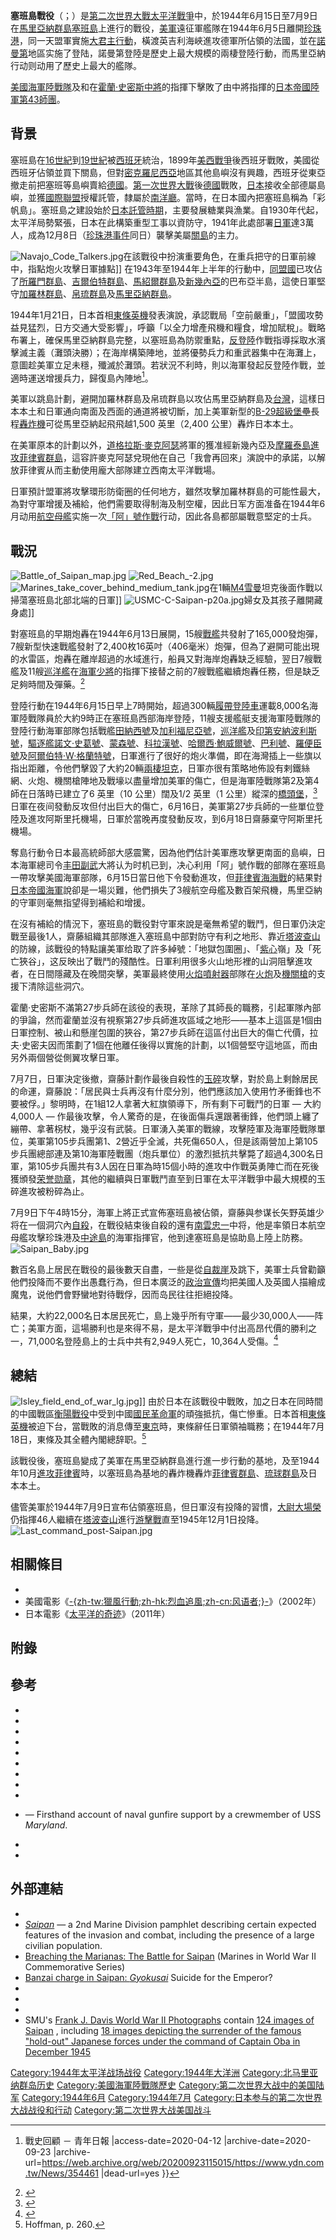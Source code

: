 {{FixBunching|beg}}
{{Infobox Military Conflict
|partof=[[第二次世界大戰|第二次世界大戰]][[太平洋戰爭|太平洋戰爭]]
|conflict=塞班島戰役
|image=[[Image:LVTs_move_toward_Saipan,_past_bombarding_cruisers,_on_15_June_1944_(80-G-231838).jpg|300px]]
|caption=1944年6月15日[[履帶登陸車|履帶式兩棲登陸車]]駛向岸邊。前景是{{le|伯明翰號巡洋艦 (CL-62)|USS Birmingham (CL-62)|美國海軍伯明翰號巡洋艦}}，後方的[[印第安纳波利斯号重型巡洋舰_(CA-35)|印第安納波利斯號重巡洋艦]]正在開火
|date=1944年6月15日－1944年7月9日
|place=[[馬里亞納群島|馬里亞納群島]][[塞班島|塞班島]]
|result=美軍決定性勝利
|combatant1=[[File:US_flag_48_stars.svg|22px]] [[美国|美国]]
|combatant2=[[File:Flag_of_Japan.svg|22px]] [[大日本帝国|大日本帝国]]
|commander1={{flagicon|USA|1912}} [[理查蒙德·凱利·特納|理查蒙德·凱利·特納]]<br/>{{flagicon|USA|1912}} [[霍蘭·史密斯|霍蘭·史密斯]]
|commander2={{flagicon|Empire of Japan|naval}} {{le|斋藤义次|Yoshitsugu Saitō}}{{KIA}}<br>{{flagicon|Empire of Japan|naval}} [[南雲忠一|南雲忠一]]{{KIA}} <br>{{flagicon|Empire of Japan|naval}} [[高木武雄|高木武雄]]{{KIA}} <br>{{flagicon|Empire of Japan|naval}} [[伊集院松治|伊集院松治]] {{KIA}}
|strength1=71,000人
|strength2=31,000人
|casualties1=2,949人陣亡
 477人失蹤<br/>10,364人受傷<ref>{{Cite web |url=http://www.battleofsaipan.com/seabee.htm |title=Battle of Saipan - The Final Curtain, David Moore<!-- Bot generated title --> |access-date=2009-03-13 |archive-date=2020-02-20 |archive-url=https://web.archive.org/web/20200220132358/http://www.battleofsaipan.com/seabee.htm |dead-url=no }}</ref>
|casualties2=24,000人陣亡<br/>5,000人自殺<br/>921人被俘
|}}
{{FixBunching|mid}}
{{Campaignbox Marianas and Palaus}}
{{FixBunching|end}}

'''塞班島戰役'''（{{Lang-en|Battle of Saipan}}；{{Lang-ja|サイパンの戦い}}）是[[第二次世界大戰|第二次世界大戰]][[太平洋戰爭|太平洋戰爭]]中，於1944年6月15日至7月9日在[[馬里亞納群島|馬里亞納群島]][[塞班島|塞班島]]上進行的戰役，[[美軍|美軍]]遠征軍艦隊在1944年6月5日離開[[珍珠港|珍珠港]]，同一天盟軍實施[[大君主行動|大君主行動]]，橫渡英吉利海峽進攻德軍所佔領的法國，並在[[諾曼第|諾曼第]]地區实施了登陆，諾曼第登陸是歷史上最大規模的兩棲登陸行動，而馬里亞納行动则动用了歷史上最大的艦隊。

[[美國海軍陸戰隊|美國海軍陸戰隊]]{{le|美國海軍陸戰隊第2師|2nd Marine Division|第2}}及{{le|美國海軍陸戰隊第4師|4th Marine Division (United States)|第4師}}和{{le|美軍第27步兵師|27th Infantry Division (United States)}}在[[霍蘭·史密斯|霍蘭·史密斯]][[中將|中將]]的指揮下擊敗了由{{le|斋藤义次|Yoshitsugu Saitō}}中將指揮的[[日本帝國陸軍|日本帝國陸軍]][[第43师团_(日本陆军)|第43師團]]。

==背景==
塞班島在[[16世紀|16世紀]]到[[19世紀|19世紀]]被[[西班牙|西班牙]]統治，1899年[[美西戰爭|美西戰爭]]後西班牙戰敗，美國從西班牙佔領並買下關島，但對[[密克羅尼西亞|密克羅尼西亞]]地區其他島嶼沒有興趣，西班牙從東亞撤走前把塞班等島嶼賣給[[德國|德國]]。[[第一次世界大戰|第一次世界大戰]]後[[德國|德國]]戰敗，[[日本帝國|日本]]接收全部德屬島嶼，並獲[[國際聯盟|國際聯盟]]授權託管，隸屬於[[南洋廳|南洋廳]]。當時，在日本國內把塞班島稱為「彩帆島」。塞班島之建設始於[[南洋群島|日本託管時期]]，主要發展糖業與漁業。自1930年代起，太平洋局勢緊張，日本在此構築重型工事以資防守，1941年此處部署[[日軍|日軍]]達3萬人，成為12月8日（[[珍珠港事件|珍珠港事件]]同日）襲擊美屬[[關島|關島]]的主力。

[[Image:Navajo_Code_Talkers.jpg|thumb]]{{le|密碼譯員|code talker}}在該戰役中扮演重要角色，在重兵把守的日軍前線中，指點炮火攻擊日軍據點]]
在1943年至1944年上半年的行動中，[[同盟國_(第二次世界大戰)|同盟國]]已攻佔了[[所羅門群島|所羅門群島]]、[[吉爾伯特群島|吉爾伯特群島]]、[[馬紹爾群島|馬紹爾群島]]及[[新幾內亞|新幾內亞]]的巴布亞半島，這使日軍堅守[[加羅林群島|加羅林群島]]、[[帛琉|帛琉群島]]及[[馬里亞納群島|馬里亞納群島]]。

1944年1月21日，日本首相[[東條英機|東條英機]]發表演說，承認戰局「空前嚴重」，「盟國攻勢益見猛烈，日方交通大受影響」，呼籲「以全力增產飛機和糧食，增加賦稅」。戰略布署上，確保馬里亞納群島完整，以塞班島為防禦重點，[[反登陸|反登陸]]作戰指導採取水濱擊滅主義（灘頭決勝）；在海岸構築陣地，並將優勢兵力和重武器集中在海灘上，意圖趁美軍立足未穩，殲滅於灘頭。若狀況不利時，則以海軍發起反登陸作戰，並適時運送增援兵力，歸復島內陣地<ref>{{Cite web |url=https://www.ydn.com.tw/News/354461 |title=【戰史回顧】塞班島戰役 史上最大規模艦隊登陸戰 {{!}} 戰史回顧 － 青年日報  |access-date=2020-04-12 |archive-date=2020-09-23 |archive-url=https://web.archive.org/web/20200923115015/https://www.ydn.com.tw/News/354461 |dead-url=yes }}</ref>。

美軍以跳島計劃，避開加羅林群島及帛琉群島以攻佔馬里亞納群島及[[台灣|台灣]]，這樣日本本土和日軍通向南面及西面的通道將被切斷，加上美軍新型的[[B-29超級堡壘轟炸機|B-29超級堡壘]]長程[[轟炸機|轟炸機]]可從馬里亞納起飛飛越1,500 英里（2,400 公里）轟炸日本本土。

在美軍原本的計劃以外，[[道格拉斯·麥克阿瑟|道格拉斯·麥克阿瑟]]將軍的{{le|美軍西南太平洋戰區|South West Pacific Area (command)}}獲准經新幾內亞及[[摩羅泰島|摩羅泰島]][[菲律賓戰役_(1944年至1945年)|進攻]][[菲律賓群島|菲律賓群島]]，這容許麥克阿瑟兌現他在自己「我會再回來」演說中的承諾，以解放菲律賓从而主動使用龐大部隊建立西南太平洋戰場。  

日軍預計盟軍將攻擊環形防衛圈的任何地方，雖然攻擊加羅林群島的可能性最大，為對守軍增援及補給，他們需要取得制海及制空權，因此日军方面准备在1944年6月动用[[航空母艦|航空母艦]]实施一次[[菲律賓海海戰|「阿」號作戰]]行动，因此各島都部屬戰意堅定的士兵。

==戰況==
[[Image:Battle_of_Saipan_map.jpg|thumb]]
[[Image:Red_Beach_-2.jpg|thumb]]
[[Image:Marines_take_cover_behind_medium_tank.jpg|thumb]]在1輛[[M4雪曼|M4雪曼]]坦克後面作戰以掃蕩塞班島北部北端的日軍]]
[[Image:USMC-C-Saipan-p20a.jpg|thumb]]婦女及其孩子離開藏身處]]

對塞班島的早期炮轟在1944年6月13日展開，15艘[[戰艦|戰艦]]共發射了165,000發炮彈，7艘新型快速戰艦發射了2,400枚16英吋（406毫米）炮彈，但為了避開可能出現的水雷區，炮轟在離岸超過{{convert|10,000|yd|m}}的水域進行，船員又對海岸炮轟缺乏經驗，翌日7艘戰艦及11艘[[巡洋艦|巡洋艦]]在{{le|傑西·B·奧登多夫|Jesse B. Oldendorf}}[[海軍少將|海軍少將]]的指揮下接替之前的7艘戰艦繼續炮轟任務，但是缺乏足夠時間及彈藥。<ref>{{cite web |url=http://www.ibiblio.org/hyperwar/USA/USA-P-Marianas/USA-P-Marianas-5.html |title=U.S. Army in World War II: Campaign in the Marianas, Ch. 5 |publisher=United States Army |accessdate=2006-10-13 |archive-date=2020-07-17 |archive-url=https://web.archive.org/web/20200717125313/http://www.ibiblio.org/hyperwar/USA/USA-P-Marianas/USA-P-Marianas-5.html |dead-url=no }}</ref>

登陸行動在1944年6月15日早上7時開始，超過300輛[[履帶登陸車|履帶登陸車]]運載8,000名海軍陸戰隊員於大約9時正在塞班島西部海岸登陸，11艘支援艦艇支援海軍陸戰隊的登陸行動海軍部隊包括戰艦[[田納西號戰艦|田納西號]]及[[加利福尼亞號戰艦|加利福尼亞號]]，[[巡洋艦|巡洋艦]]{{le|伯明翰号轻巡洋舰 (CL-62)|USS Birmingham (CL-62)|伯明翰號}}及[[印第安纳波利斯号重型巡洋舰_(CA-35)|印第安納波利斯號]]，[[驅逐艦|驅逐艦]][[諾曼·斯科特號驅逐艦_(DD-690)|諾文·史葛號]]、[[蒙森號驅逐艦_(DD-798)|蒙森號]]、[[科拉漢號驅逐艦_(DD-658)|科拉漢號]]、[[哈爾西·鮑威爾號驅逐艦_(DD-686)|哈爾西·鮑威爾號]]、[[巴利號驅逐艦_(DD-492)|巴利號]]、[[羅便臣號驅逐艦_(DD-562)|羅便臣號]]及[[阿爾伯特·W·格蘭特號驅逐艦_(DD-649)|阿爾伯特·W·格蘭特號]]，日軍進行了很好的炮火準備，即在海灣插上一些旗以指出距離，令他們擊毀了大約20輛[[兩棲車輛|兩棲坦克]]，日軍亦很有策略地佈設有剌鐵絲網、火炮、機關槍陣地及戰壕以盡量增加美軍的傷亡，但是海軍陸戰隊第2及第4師在日落時已建立了6 英里（10 公里）闊及1/2 英里（1 公里）縱深的[[橋頭堡|橋頭堡]]，<ref>{{cite web
 |url=http://hqinet001.hqmc.usmc.mil/hd/Historical/This_Month_History/06_June.htm 
 |title="Selected June Dates of Marine Corps Historical Significance" 
 |work=This Month in History 
 |publisher=History Division, United States Marine Corps 
 |accessdate=2006-06-07 
 |deadurl=yes 
 |archiveurl=https://web.archive.org/web/20061031103434/http://hqinet001.hqmc.usmc.mil/hd/Historical/This_Month_History/06_June.htm 
 |archivedate=2006-10-31 
}}</ref>日軍在夜间發動反攻但付出巨大的傷亡，6月16日，美軍第27步兵師的一些單位登陸及進攻阿斯里托機場，日軍於當晚再度發動反攻，到6月18日齋藤棄守阿斯里托機場。

奪島行動令日本最高統師部大感震驚，因為他們估計美軍應攻擊更南面的島嶼，日本海軍總司令[[丰田副武|丰田副武]]大將认为时机已到，决心利用「阿」號作戰的部隊在塞班島一帶攻擊美國海軍部隊，6月15日當日他下令發動進攻，但[[菲律賓海海戰|菲律賓海海戰]]的結果對[[日本帝國海軍|日本帝國海軍]]說卻是一場災難，他們損失了3艘航空母艦及數百架飛機，馬里亞納的守軍则毫無指望得到補給和增援。

在沒有補給的情況下，塞班島的戰役對守軍來說是毫無希望的戰鬥，但日軍仍決定戰至最後1人，齋藤組織其部隊進入塞班島中部對防守有利之地形、靠近[[塔波查山|塔波查山]]的防線，該戰役的特點讓美軍给取了許多綽號：「地獄包圍圈」、「[[紫心勋章|紫心]]嶺」及「死亡狹谷」，这反映出了戰鬥的殘酷性。日軍利用很多火山地形裡的山洞阻擊進攻者，在日間隱藏及在晚間突擊，美軍最終使用[[火焰噴射器|火焰噴射器]]部隊在[[火炮|火炮]]及[[機關槍|機關槍]]的支援下清除這些洞穴。

霍蘭·史密斯不滿第27步兵師在該役的表現，革除了其師長{{link-en|拉爾夫·C·史密斯|Ralph C. Smith}}的職務，引起軍隊內部的爭論，然而霍蘭並沒有視察第27步兵師進攻區域之地形——基本上這區是1個由日軍控制、被山和懸崖包圍的狹谷，第27步兵師在這區付出巨大的傷亡代價，拉夫·史密夫因而策劃了1個在他離任後得以實施的計劃，以1個營堅守這地區，而由另外兩個營從側翼攻擊日軍。{{cfn|Goldberg|y=2007|p=160-164}}

7月7日，日軍決定後撤，齋藤計劃作最後自殺性的[[玉碎|玉碎]]攻擊，對於島上剩餘居民的命運，齋藤說：「居民與士兵再沒有什麼分別，他們應該加入使用竹矛衝鋒也不要被俘。」黎明時，在1組12人拿著大紅旗領導下，所有剩下可戰鬥的日軍 — 大約4,000人 — 作最後攻擊，令人驚奇的是，在後面傷兵還跟著衝鋒，他們頭上纏了繃帶、拿著柺杖，幾乎沒有武裝。日軍湧入美軍的戰線，攻擊陸軍及海軍陸戰隊單位，美軍第105步兵團第1、2營近乎全滅，共死傷650人，但是該兩營加上第105步兵團總部連及第10海軍陸戰團（炮兵單位）的激烈抵抗共擊斃了超過4,300名日軍，第105步兵團共有3人因在日軍為時15個小時的進攻中作戰英勇陣亡而在死後獲頒發[[荣誉勋章_(美国)|荣誉勋章]]，其他的繼續與日軍戰鬥直至到日軍在太平洋戰爭中最大規模的玉碎進攻被粉碎為止。{{cfn|Goldberg|y=2007|p=167-194}}

7月9日下午4時15分，{{le|理查蒙德·凱利·特納|Richmond K. Turner}}海軍上將正式宣佈塞班島被佔領，{{cfn|Toland|y=1970| p=516}}齋藤與参谋长矢野英雄少将在一個洞穴內[[自殺|自殺]]，在戰役結束後自殺的還有[[南雲忠一|南雲忠一]]中将，他是率領日本航空母艦攻擊珍珠港及[[中途島|中途島]]的海軍指揮官，他到達塞班島是協助島上陸上防務。
[[File:Saipan_Baby.jpg|thumb]]

數百名島上居民在戰役的最後數天自盡，一些是從[[自裁崖|自裁崖]]及{{link-en|玉碎崖|Banzai Cliff}}跳下，美軍士兵曾勸籲他們投降而不要作出愚蠢行為，但日本廣泛的[[政治宣傳|政治宣傳]]均把美國人及英國人描繪成魔鬼，说他們會野蠻地對待戰俘，因而岛民往往拒絕投降。

結果，大約22,000名日本居民死亡，島上幾乎所有守軍——最少30,000人——阵亡；美軍方面，這場勝利也是來得不易，是太平洋戰爭中付出高昂代價的勝利之一，71,000名登陸島上的士兵中共有2,949人死亡，10,364人受傷。{{cfn|Toland|y=1970| p=519}}<ref>{{Cite web |url=http://www.battleofsaipan.com/seabee.htm |title=Battle of Saipan - The Final Curtain, David Moore |access-date=2009-03-13 |archive-date=2020-02-20 |archive-url=https://web.archive.org/web/20200220132358/http://www.battleofsaipan.com/seabee.htm |dead-url=no }}</ref>

==總結==
[[Image:Isley_field_end_of_war_lg.jpg|thumb]]]]
由於日本在該戰役中戰敗，加之日本在同時間的中國戰區[[衡陽戰役|衡陽戰役]]中受到中國[[國民革命軍|國民革命軍]]的頑強抵抗，傷亡慘重。日本首相[[東條英機|東條英機]]被迫下台，當戰敗的消息傳至[[東京|東京]]時，東條辭任日軍領袖職務；在1944年7月18日，東條及其全體內閣總辞职。<ref> Hoffman, p. 260.</ref>

該戰役後，塞班島變成了美軍在馬里亞納群島進行進一步行動的基地，及至1944年10月[[雷伊泰島戰役|進攻菲律賓]]時，以塞班島為基地的轟炸機轟炸[[菲律賓群島|菲律賓群島]]、[[琉球群島|琉球群島]]及日本本土。

儘管美軍於1944年7月9日宣布佔領塞班島，但日軍沒有投降的習慣，[[大尉|大尉]][[大場榮|大場榮]]仍指揮46人繼續在[[塔波查山|塔波查山]]進行[[游擊戰|游擊戰]]直至1945年12月1日投降。
[[File:Last_command_post-Saipan.jpg|thumb]]
{{Commons|Battle of Saipan}}

==相關條目==
* {{le|塞班島戰役戰鬥序列|Battle of Saipan order of battle}}
* 美國電影《[[獵風行動|-{zh-tw:獵風行動;zh-hk:烈血追風;zh-cn:风语者;}-]]》（2002年）
* 日本電影《[[太平洋的奇迹|太平洋的奇迹]]》（2011年）

==附錄==
{{reflist|colwidth=20em}}

==參考==
{{refbegin}}
*{{cite book
 | last = Bright
 | first = Richard Carl
 | authorlink = 
 | coauthors =
 | year = 2007
 | chapter = 
 | title = Pain and Purpose In the Pacific: True Reports Of War
 | publisher = Trafford Publishing
 | location =
 | isbn = 1425125441
}}
*{{cite book
 | last = Denfeld
 | first = D. Colt
 | authorlink = 
 | coauthors =
 | year = 1997
 | chapter = 
 | title = Hold the Marianas: The Japanese Defense of the Mariana Islands
 | publisher = White Mane Pub
 | location =
 | isbn = 1-57249-014-4
}}
*{{cite book
 | last = Goldberg
 | first = Harold J.
 | authorlink = 
 | coauthors = 
 | year = 2007
 | chapter = 
 | title = D-day in the Pacific: The Battle of Saipan
 | url = https://books.google.com/books?id=JAFnAAAAMAAJ
 | publisher = Indiana University Press
 | location = 
 | isbn = 9780253348692
 | ref = harv
 | access-date = 2021-05-11
 | archive-date = 2021-05-20
 | archive-url = https://web.archive.org/web/20210520182723/https://books.google.com/books?id=JAFnAAAAMAAJ
 | dead-url = no
 }}
*{{cite book
 | last = Jones
 | first = Don
 | authorlink = 
 | coauthors =
 | year = 1986
 | chapter =
 | title = Oba, The Last Samurai
 | publisher = Presidio Press
 | location =
 | isbn = 0-89141-245-X
}}
*{{cite book
 | last = Manchester
 | first = William
 | authorlink = 
 | coauthors = 
 | year = 1980
 | chapter = 
 | title = Goodbye, Darkness A Memoir of the Pacific War
 | publisher = Little, Brown and Co.
 | location = Boston - Toronto
 | isbn = 0-316-54501-5
}}
*{{cite book
 | last = Morison
 | first = Samuel Eliot
 | authorlink = Samuel Eliot Morison
 | coauthors = 
 | year = 2001, reissue
 | chapter = 
 | title = New Guinea and the Marianas, March 1944 – August 1944, ''vol. 8 of ''[[History_of_United_States_Naval_Operations_in_World_War_II|History of United States Naval Operations in World War II]]
 | publisher = University of Illinois Press
 | location = Champaign, Illinois, USA
 | isbn = 0-252-07038-0
}}
*{{cite book
 | last = O'Brien
 | first = Francis A.
 | authorlink = 
 | coauthors =
 | year = 2003
 | chapter = 
 | title = Battling for Saipan
 | url = https://archive.org/details/battlingforsaipa0000obri
 | publisher = Presdio Press
 | location =
 | isbn = 0-89141-804-0
}}
*{{cite book
 | last = Petty
 | first = Bruce M.
 | authorlink = 
 | coauthors =
 | year = 2001
 | chapter = 
 | title = Saipan: Oral Histories of the Pacific War
 | publisher = McFarland and Company
 | location =
 | isbn = 0-7864-0991-6
}}
*{{cite book
 | last = Rottman
 | first = Gordon
 | authorlink = 
 | coauthors = Howard Gerrard
 | year = 2004
 | chapter = 
 | title = Saipan & Tinian 1944: Piercing the Japanese Empire
 | publisher = Osprey Publishing
 | location =
 | isbn = 1-84176-804-9
}}
*{{cite book
 | last = Sauer
 | first = Howard
 | authorlink = 
 | year = 1999
 | chapter = Torpedoed at Saipan
 | title = The Last Big-Gun Naval Battle:  The Battle of Surigao Strait
 | publisher = The Glencannon Press
 | location = Palo Alto, California
 | isbn = 1-889901-08-3
}} — Firsthand account of naval gunfire support by a crewmember of USS ''Maryland''.
* {{cite book
 | last = Toland
 | first = John
 | title = The Rising Sun: The Decline and Fall of the Japanese Empire 1936–1945
 | url = https://books.google.com/books?id=L_awAAAAIAAJ
 | publisher = Random House
 | year = 1970
 | ref = harv
 | access-date = 2021-05-11
 | archive-date = 2021-05-20
 | archive-url = https://web.archive.org/web/20210520182729/https://books.google.com/books?id=L_awAAAAIAAJ
 | dead-url = no
 }}
*{{cite book|last=Chapin|first=Captain John C.|title=The Battle for Saipan|publisher=[[United_States_Marine_Corps|United States Marine Corps]] Historical Division|location=Washington D.C.|date=1994|id=PCN 19000312300|url=http://www.marines.mil/news/publications/Pages/THE%20BATTLE%20FOR%20SAIPAN.aspx|accessdate=2008-12-12|language=en|archive-date=2008-12-11|archive-url=https://web.archive.org/web/20081211051251/http://www.marines.mil/news/publications/Pages/THE%20BATTLE%20FOR%20SAIPAN.aspx|dead-url=no}}
{{refend}}

==外部連結==
* {{cite web
|url=http://ww2db.com/battle_spec.php?battle_id=10
|title="The Marianas and the Great Turkey Shoot"
|author=Chen, C. Peter
|work=World War II Database
|accessdate=2005-05-31
|archive-date=2012-06-09
|archive-url=https://www.webcitation.org/68HwPtj7s?url=http://ww2db.com/battle_spec.php?battle_id=10
|dead-url=no
}}
* [http://www.ibiblio.org/hyperwar/USMC/ref/Saipan-HB/index.html ''Saipan''] {{Wayback|url=http://www.ibiblio.org/hyperwar/USMC/ref/Saipan-HB/index.html |date=20200201183922 }} — a 2nd Marine Division pamphlet describing certain expected features of the invasion and combat, including the presence of a large civilian population.
* [http://www.ibiblio.org/hyperwar/USMC/USMC-C-Saipan/index.html Breaching the Marianas: The Battle for Saipan] {{Wayback|url=http://www.ibiblio.org/hyperwar/USMC/USMC-C-Saipan/index.html |date=20111201181146 }} (Marines in World War II Commemorative Series)
* [https://web.archive.org/web/20070516034652/http://www.geocities.jp/torikai007/war/1944/saipan.html Banzai charge in Saipan: ''Gyokusai''] {{ja icon}} Suicide for the Emperor?
* {{cite web
|url=http://www.ibiblio.org/hyperwar/USMC/USMC-M-Saipan/index.html
|title=Saipan: The Beginning of the End
|author=Hoffman, Major Carl W., USMC
|work=USMC Historical Monograph
|publisher=Historical Branch, United States Marine Corps
|year=1950
|accessdate=2005-12-19
|archive-date=2012-05-27
|archive-url=https://www.webcitation.org/67y9t0wxN?url=http://www.ibiblio.org/hyperwar/USMC/USMC-M-Saipan/index.html
|dead-url=no
}}
* {{cite web
|url=http://www.army.mil/cmh/brochures/westpac/westpac.htm
|title=U.S. Army Campaigns of World War II: Western Pacific
|publisher=CMH Pub 72-29, U.S. Army Center of Military History
|year=2003
|accessdate=2004-11-03
|archive-date=2019-07-13
|archive-url=https://web.archive.org/web/20190713011339/https://history.army.mil/brochures/westpac/westpac.htm
|dead-url=no
}}
*{{cite visual
 | people = [[John_Woo|Woo, John]] (Director)
 | year = 2002
 | url = http://www.imdb.com/title/tt0245562/
 | title = Windtalkers
 | medium = Feature-length film
 | location = (Filmed in [[Hawaii|Hawaii]] and southern [[California|California]])
 | publisher = Metro-Goldwyn-Mayer (MGM)
 | access-date = 2009-03-13
 | archive-date = 2021-02-14
 | archive-url = https://web.archive.org/web/20210214003727/http://www.imdb.com/title/tt0245562/
 | dead-url = no
 }}
*SMU's [http://digitalcollections.smu.edu/all/cul/fjd Frank J. Davis World War II Photographs] {{Wayback|url=http://digitalcollections.smu.edu/all/cul/fjd |date=20100120104048 }} contain [http://digitalcollections.smu.edu//cdm4/results.php?CISOOP1=any&CISOBOX1=saipan&CISOFIELD1=CISOSEARCHALL&CISOROOT=%2Ffjd 124 images of Saipan] {{Wayback|url=http://digitalcollections.smu.edu//cdm4/results.php?CISOOP1=any&CISOBOX1=saipan&CISOFIELD1=CISOSEARCHALL&CISOROOT=%2Ffjd |date=20120826170128 }}, including  [http://digitalcollections.smu.edu/cdm4/results.php?CISOOP1=any&CISOBOX1=garrison&CISOFIELD1=CISOSEARCHALL&CISOROOT=%2Ffjd 18 images depicting the surrender of the famous "hold-out" Japanese forces under the command of Captain Oba in December 1945] {{Wayback|url=http://digitalcollections.smu.edu/cdm4/results.php?CISOOP1=any&CISOBOX1=garrison&CISOFIELD1=CISOSEARCHALL&CISOROOT=%2Ffjd |date=20120826170355 }}

[[Category:1944年太平洋战场战役|Category:1944年太平洋战场战役]]
[[Category:1944年大洋洲|Category:1944年大洋洲]]
[[Category:北马里亚纳群岛历史|Category:北马里亚纳群岛历史]]
[[Category:美國海軍陸戰隊歷史|Category:美國海軍陸戰隊歷史]]
[[Category:第二次世界大战中的美国陆军|Category:第二次世界大战中的美国陆军]]
[[Category:1944年6月|Category:1944年6月]]
[[Category:1944年7月|Category:1944年7月]]
[[Category:日本参与的第二次世界大战战役和行动|Category:日本参与的第二次世界大战战役和行动]]
[[Category:第二次世界大战美国战斗|Category:第二次世界大战美国战斗]]